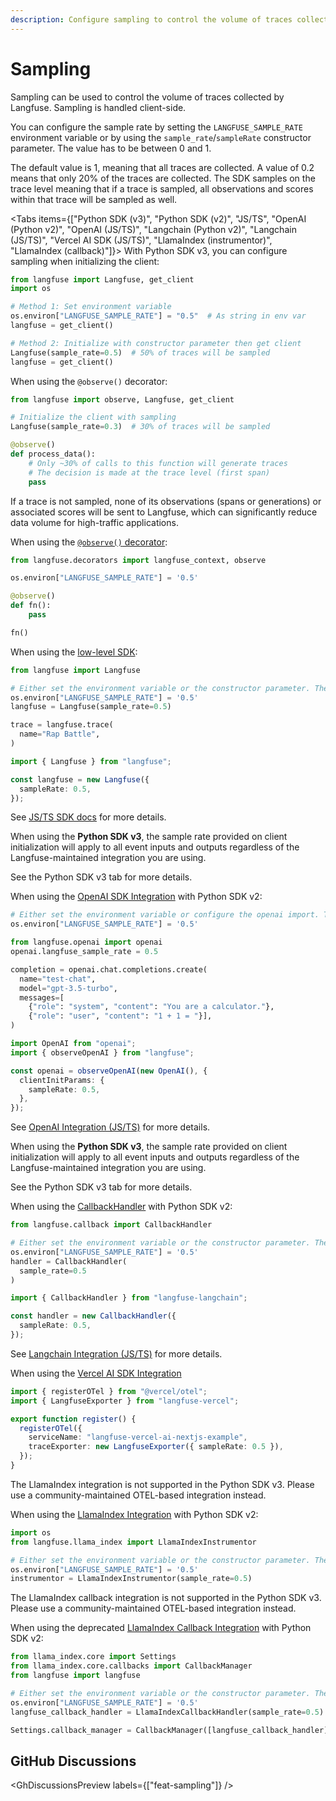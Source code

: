 ```yaml
---
description: Configure sampling to control the volume of traces collected by the Langfuse server.
---
```


# Sampling

Sampling can be used to control the volume of traces collected by Langfuse. Sampling is handled client-side.

You can configure the sample rate by setting the `LANGFUSE_SAMPLE_RATE` environment variable or by using the `sample_rate`/`sampleRate` constructor parameter. The value has to be between 0 and 1.

The default value is 1, meaning that all traces are collected. A value of 0.2 means that only 20% of the traces are collected. The SDK samples on the trace level meaning that if a trace is sampled, all observations and scores within that trace will be sampled as well.

<Tabs items={["Python SDK (v3)", "Python SDK (v2)", "JS/TS", "OpenAI (Python v2)", "OpenAI (JS/TS)", "Langchain (Python v2)", "Langchain (JS/TS)", "Vercel AI SDK (JS/TS)", "LlamaIndex (instrumentor)", "LlamaIndex (callback)"]}>
<Tab>
With Python SDK v3, you can configure sampling when initializing the client:

```python
from langfuse import Langfuse, get_client
import os

# Method 1: Set environment variable
os.environ["LANGFUSE_SAMPLE_RATE"] = "0.5"  # As string in env var
langfuse = get_client()

# Method 2: Initialize with constructor parameter then get client
Langfuse(sample_rate=0.5)  # 50% of traces will be sampled
langfuse = get_client()
```

When using the `@observe()` decorator:

```python
from langfuse import observe, Langfuse, get_client

# Initialize the client with sampling
Langfuse(sample_rate=0.3)  # 30% of traces will be sampled

@observe()
def process_data():
    # Only ~30% of calls to this function will generate traces
    # The decision is made at the trace level (first span)
    pass
```

If a trace is not sampled, none of its observations (spans or generations) or associated scores will be sent to Langfuse, which can significantly reduce data volume for high-traffic applications.

</Tab>
<Tab>

When using the [`@observe()` decorator](/docs/sdk/python/decorators):

```python
from langfuse.decorators import langfuse_context, observe

os.environ["LANGFUSE_SAMPLE_RATE"] = '0.5'

@observe()
def fn():
    pass

fn()
```

When using the [low-level SDK](/docs/sdk/python/low-level-sdk):

```python
from langfuse import Langfuse

# Either set the environment variable or the constructor parameter. The latter takes precedence.
os.environ["LANGFUSE_SAMPLE_RATE"] = '0.5'
langfuse = Langfuse(sample_rate=0.5)

trace = langfuse.trace(
  name="Rap Battle",
)
```

</Tab>
<Tab>

```ts
import { Langfuse } from "langfuse";

const langfuse = new Langfuse({
  sampleRate: 0.5,
});
```

See [JS/TS SDK docs](/docs/sdk/typescript/guide#sampling) for more details.

</Tab>
<Tab>

<Callout type="info">

When using the **Python SDK v3**, the sample rate provided on client initialization will apply to all event inputs and outputs regardless of the Langfuse-maintained integration you are using.

See the Python SDK v3 tab for more details.

</Callout>

When using the [OpenAI SDK Integration](/docs/integrations/openai) with Python SDK v2:

```python
# Either set the environment variable or configure the openai import. The latter takes precedence.
os.environ["LANGFUSE_SAMPLE_RATE"] = '0.5'

from langfuse.openai import openai
openai.langfuse_sample_rate = 0.5

completion = openai.chat.completions.create(
  name="test-chat",
  model="gpt-3.5-turbo",
  messages=[
    {"role": "system", "content": "You are a calculator."},
    {"role": "user", "content": "1 + 1 = "}],
)
```

</Tab>
<Tab>

```ts
import OpenAI from "openai";
import { observeOpenAI } from "langfuse";

const openai = observeOpenAI(new OpenAI(), {
  clientInitParams: {
    sampleRate: 0.5,
  },
});
```

See [OpenAI Integration (JS/TS)](/docs/integrations/openai/js/get-started) for more details.

</Tab>

<Tab>

<Callout type="info">

When using the **Python SDK v3**, the sample rate provided on client initialization will apply to all event inputs and outputs regardless of the Langfuse-maintained integration you are using.

See the Python SDK v3 tab for more details.

</Callout>

When using the [CallbackHandler](/docs/integrations/langchain/tracing) with Python SDK v2:

```python
from langfuse.callback import CallbackHandler

# Either set the environment variable or the constructor parameter. The latter takes precedence.
os.environ["LANGFUSE_SAMPLE_RATE"] = '0.5'
handler = CallbackHandler(
  sample_rate=0.5
)
```

</Tab>

<Tab>

```ts
import { CallbackHandler } from "langfuse-langchain";

const handler = new CallbackHandler({
  sampleRate: 0.5,
});
```

See [Langchain Integration (JS/TS)](/docs/integrations/langchain/tracing) for more details.

</Tab>

<Tab>

When using the [Vercel AI SDK Integration](/docs/integrations/vercel-ai-sdk)

```ts filename="instrumentation.ts" {/sampleRate: 0.5/}
import { registerOTel } from "@vercel/otel";
import { LangfuseExporter } from "langfuse-vercel";

export function register() {
  registerOTel({
    serviceName: "langfuse-vercel-ai-nextjs-example",
    traceExporter: new LangfuseExporter({ sampleRate: 0.5 }),
  });
}
```

</Tab>

<Tab>

<Callout type="info">

The LlamaIndex integration is not supported in the Python SDK v3. Please use a community-maintained OTEL-based integration instead.

</Callout>

When using the [LlamaIndex Integration](/docs/integrations/llama-index/get-started) with Python SDK v2:

```python
import os
from langfuse.llama_index import LlamaIndexInstrumentor

# Either set the environment variable or the constructor parameter. The latter takes precedence.
os.environ["LANGFUSE_SAMPLE_RATE"] = '0.5'
instrumentor = LlamaIndexInstrumentor(sample_rate=0.5)
```

</Tab>

<Tab>

<Callout type="info">

The LlamaIndex callback integration is not supported in the Python SDK v3. Please use a community-maintained OTEL-based integration instead.

</Callout>

When using the deprecated [LlamaIndex Callback Integration](/docs/integrations/llama-index/deprecated-llama-index-callback) with Python SDK v2:

```python
from llama_index.core import Settings
from llama_index.core.callbacks import CallbackManager
from langfuse import langfuse

# Either set the environment variable or the constructor parameter. The latter takes precedence.
os.environ["LANGFUSE_SAMPLE_RATE"] = '0.5'
langfuse_callback_handler = LlamaIndexCallbackHandler(sample_rate=0.5)

Settings.callback_manager = CallbackManager([langfuse_callback_handler])
```

</Tab>

</Tabs>

## GitHub Discussions


<GhDiscussionsPreview labels={["feat-sampling"]} />
